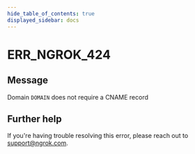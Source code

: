 ```yaml
---
hide_table_of_contents: true
displayed_sidebar: docs
---
```



# ERR_NGROK_424

## Message

Domain `DOMAIN` does not require a CNAME record

<ErrorDetails error="err_ngrok_424" />

## Further help

If you're having trouble resolving this error, please reach out to [support@ngrok.com](mailto:support@ngrok.com?subject=Help%20with%20ERR_NGROK_424).

